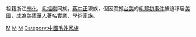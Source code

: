 祖籍浙江[[奉化|奉化]]，[[毛福梅|毛福梅]]同族，[[蔣中正|蔣中正]]親族，但因震撼[[中華民國－美國關係|台美]]的[[毛邦初事件|毛邦初事件]]被迫移居[[美國|美國]]，成為[[美籍華人|美籍華人]]著名實業、學術家族。

[[Category:奉化人|M]]
[[Category:寧波裔台灣人|M]]
[[Category:寧波裔美國人|M]]
[[Category:中國毛姓家族|Category:中國毛姓家族]]
